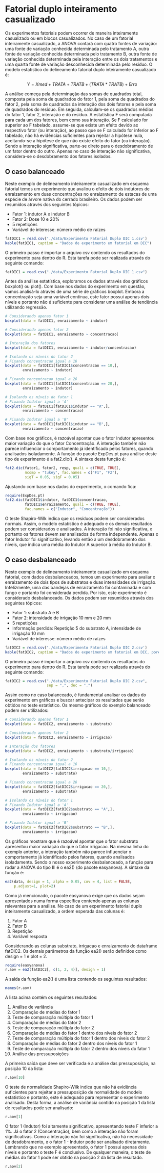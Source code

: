 # Fatorial duplo inteiramento casualizado

Os experimentos fatoriais podem ocorrer de maneira inteiramente casualizado ou em blocos casualizados. No caso de um fatorial inteiramente casualizado, a ANOVA contará com quatro fontes de variação: uma fonte de variação conhecida determinada pelo tratamento A, outra fonte de variação conhecida determinada pelo tratamento B, outra fonte de variação conhecida determinada pela interação entre os dois tratamentos e uma quarta fonte de variação desconhecida determinada pelo resíduo. O modelo estatístico do delineamento fatorial duplo inteiramente casualizado é:

$$Y = Xmed + TRAT A + TRAT B + (TRAT A * TRAT B) + Erro$$

A análise começa pela determinação das somas de quadrados total, composta pela soma de quadrados do fator 1, pela soma de quadrados do fator 2, pela soma de quadrados da interação dos dois fatores e pela soma de quadrados do resíduo. Em seguida, calculam-se os quadrados médios do fator 1, fator 2, interação e do resíduo. A estatística F será computada para cada um dos fatores, bem como sua interação. Se F calculado for superior ao F tabelado, assume-se que existe um efeito devido ao respectivo fator (ou interação), ao passo que se F calculado for inferior ao F tabelado, não há evidências suficientes para rejeitar a hipótese nula, aceitando-se a hipótese de que não existe efeito do fator (ou interação). Sendo a interação significativa, parte-se direto para o desdobramento de um fator dentro do outro. Apenas no caso de interação não significativa, considera-se o desdobramento dos fatores isolados.

## O caso balanceado

Neste exemplo de delineamento inteiramente casualizado em esquema fatorial temos um experimento que avaliou o efeito de dois indutores de enraizamento em duas concentrações no enraizamento de estacas de uma espécie de árvore nativa do cerrado brasileiro. Os dados podem ser resumidos através dos seguintes tópicos:

- Fator 1: indutor A e indutor B
- Fator 2: Dose 10 e 20%
- 5 repetições
- Variável de interesse: número médio de raízes

```r
fatDIC1 = read.csv('./data/Experimento Fatorial Duplo DIC 1.csv')
kable(fatDIC1, caption = "Dados de experimento em fatorial em DIC")
```

O primeiro passo é importar o arquivo csv contendo os resultados do experimento para dentro do R. Esta tarefa pode ser realizada através do seguinte comando:

```r
fatDIC1 = read.csv("./data/Experimento Fatorial Duplo DIC 1.csv")
```

Antes da análise estatística, exploramos os dados através dos gráficos boxplot() ou plot(). Com base nos dados do experimento em questão, vamos analisá-lo através de uma série de gráficos boxplot. Embora a concentração seja uma variável contínua, este fator possui apenas dois níveis e portanto não é suficiente para considerar uma análise de tendência utilizando regressão.

```r
# Considerando apenas fator 1
boxplot(data = fatDIC1, enraizamento ~ indutor)

# Considerando apenas fator 2
boxplot(data = fatDIC1, enraizamento ~ concentracao)

# Interação dos fatores
boxplot(data = fatDIC1, enraizamento ~ indutor/concentracao)

# Isolando os níveis do fator 2
# Fixando concentracao igual a 10
boxplot(data = fatDIC1[fatDIC1$concentracao == 10,], 
        enraizamento ~ indutor)

# Fixando concentracao igual a 20
boxplot(data = fatDIC1[fatDIC1$concentracao == 20,], 
        enraizamento ~ indutor)

# Isolando os níveis do fator 1
# Fixando Indutor igual a 'A'
boxplot(data = fatDIC1[fatDIC1$indutor == "A",], 
        enraizamento ~ concentracao)

# Fixando Indutor igual a 'B'
boxplot(data = fatDIC1[fatDIC1$indutor == "B",], 
        enraizamento ~ concentracao)
```


Com base nos gráficos, é razoável apontar que o fator Indutor apresentou maior variação do que o fator Concentração. A interação também não parece influenciar o comportamento já identificado pelos fatores, quando analisados isoladamente.
A função do pacote ExpDes.pt para análise deste tipo de experimento é a fat2.dic(). A sintaxe desta função é:

```r
fat2.dic(fator1, fator2, resp, quali = c(TRUE, TRUE), 
         mcomp = "tukey", fac.names = c("F1", "F2"), 
         sigT = 0.05, sigF = 0.05)
```

Ajustando com base nos dados do experimento, o comando fica:

```r
require(ExpDes.pt)
fat2.dic(fatDIC1$indutor, fatDIC1$concentracao,                        
         fatDIC1$enraizamento, quali = c(TRUE, TRUE),
         fac.names = c("Indutor", "Concentração"))
```

O teste Shapiro-Wilk indica que os resíduos podem ser considerados normais. Assim, o modelo estatístico é adequado e os demais resultados podem ser considerados e analisados. A interação foi não significativa, e portanto os fatores devem ser analisados de forma independente. Apenas o fator Indutor foi significativo, levando então a um desdobramento dos níveis, que indica uma média do Indutor A superior à média do Indutor B.

## O caso desbalanceado

Neste exemplo de delineamento inteiramente casualizado em esquema fatorial, com dados desbalanceados, temos um experimento para avaliar o enraizamento de dois tipos de substratos e duas intensidades de irrigação. Infelizmente, uma das bandejas de enraizamento foi contaminada e com fungo e portanto foi considerada perdida. Por isto, este experimento é considerado desbalanceado. Os dados podem ser resumidos através dos seguintes tópicos:

- Fator 1: substrato A e B
- Fator 2: intensidade de irrigação 10 mm e 20 mm
- 5 repetições
- Informação perdida: Repetição 5 do substrato A, intensidade de irrigação 10 mm
- Variável de interesse: número médio de raízes

```r
fatDIC2 = read.csv('./data/Experimento Fatorial Duplo DIC 2.csv')
kable(fatDIC2, caption = "Dados de experimento em fatorial em DIC, porém desbalanceado.")
```

O primeiro passo é importar o arquivo csv contendo os resultados do experimento para dentro do R. Esta tarefa pode ser realizada através do seguinte comando:

```r
fatDIC2 = read.csv("./data/Experimento Fatorial Duplo DIC 2.csv", 
                   sep = ",", dec = ".")
```


Assim como no caso balanceado, é fundamental analisar os dados do experimento em gráficos e buscar antecipar os resultados que serão obtidos no teste estatístico. Os mesmo gráficos do exemplo balanceado podem ser utilizados:

```r
# Considerando apenas fator 1
boxplot(data = fatDIC2, enraizamento ~ substrato)

# Considerando apenas fator 2
boxplot(data = fatDIC2, enraizamento ~ irrigacao)

# Interação dos fatores
boxplot(data = fatDIC2, enraizamento ~ substrato/irrigacao)

# Isolando os níveis do fator 2
# Fixando concentracao igual a 10
boxplot(data = fatDIC2[fatDIC2$irrigacao == 10,], 
        enraizamento ~ substrato)

# Fixando concentracao igual a 20
boxplot(data = fatDIC2[fatDIC2$irrigacao == 20,], 
        enraizamento ~ substrato)

# Isolando os níveis do fator 1
# Fixando Indutor igual a 'A'
boxplot(data = fatDIC2[fatDIC2$substrato == "A",], 
        enraizamento ~ irrigacao)

# Fixando Indutor igual a 'B'
boxplot(data = fatDIC2[fatDIC2$substrato == "B",], 
        enraizamento ~ irrigacao)
```

Os gráficos mostram que é razoável apontar que o fator substrato apresentou maior variação do que o fator irrigacao. Na mesma linha do exemplo anterior, a interação também não parece influenciar o comportamento já identificado pelos fatores, quando analisados isoladamente. Sendo o nosso experimento desbalanceado, a função para rodar a ANOVA do tipo III é o ea2() (do pacote easyanova). A sintaxe da função é:

```r
ea2(data, design = 1, alpha = 0.05, cov = 4, list = FALSE, 
    p.adjust=1, plot=2)
```


Como já mencionado, o pacote easyanova exige que os dados sejam apresentados numa forma específica contendo apenas as colunas relevantes para a análise. No caso de um experimento fatorial duplo inteiramente casualizado, a ordem esperada das colunas é:

1. Fator A
2. Fator B
3. Repetição
4. Variável resposta

Considerando as colunas substrato, irrigacao e enraizamento do dataframe fatDIC2. Os demais parâmetros da função ea2() serão definidos como design = 1 e plot = 2.

```r
require(easyanova)
r.aov = ea2(fatDIC2[, c(1, 2, 4)], design = 1)
```

A saída da função ea2() é uma lista contendo os seguintes resultados:

```r
names(r.aov)
```


A lista acima contém os seguintes resultados:

1. Análise de variância
2. Comparação de médias do fator 1
3. Teste de comparação múltipla do fator 1
4. Comparação de médias do fator 2                            
5. Teste de comparação múltipla do fator 2
6. Comparação de médias do fator 1 dentro dos níveis do fator 2
7. Teste de comparação múltipla do fator 1 dentro dos níveis do fator 2
8. Comparação de médias do fator 2 dentro dos níveis do fator 1
9. Teste de comparação múltipla do fator 2 dentro dos níveis do fator 1
10. Análise das pressuposições

A primeira saída que deve ser verificada é a análise das pressuposição, na posição 10 da lista:

```r
r.aov[10]
```

O teste de normalidade Shapiro-Wilk indica que não há evidência suficientes para rejeitar a pressuposição de normalidade do modelo estatístico e portanto, este é adequado para representar o experimento analisado. Desta forma, a análise de variância contido na posição 1 da lista de resultados pode ser analisado:

```r
r.aov[1]
```


O fator 1 (Indutor) foi altamente significativo, apresentando teste F inferior a 1%. Já o fator 2 (Concentração), bem como a interação não foram significativas. Como a interação não foi significativa, não há necessidade de desdobramento, e o fator 1 - Indutor pode ser analisado diretamente. Lembrando que no exemplo apresentado, o fator 1 possui apenas dois níveis e portanto o teste F é conclusivo. De qualquer maneira, o teste de médias do fator 1 pode ser obtido na posição 2 da lista de resultado.

```r
r.aov[2]
```